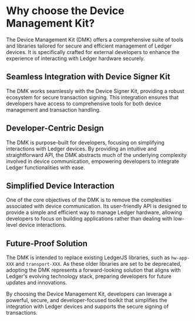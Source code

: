 # Why choose the Device Management Kit? 

The Device Management Kit (DMK) offers a comprehensive suite of tools and libraries tailored for secure and efficient management of Ledger devices. It is specifically crafted for external developers to enhance the experience of interacting with Ledger hardware securely.

## Seamless Integration with Device Signer Kit

The DMK works seamlessly with the Device Signer Kit, providing a robust ecosystem for secure transaction signing. This integration ensures that developers have access to comprehensive tools for both device management and transaction handling.

## Developer-Centric Design

The DMK is purpose-built for developers, focusing on simplifying interactions with Ledger devices. By providing an intuitive and straightforward API, the DMK abstracts much of the underlying complexity involved in device communication, empowering developers to integrate Ledger functionalities with ease.

## Simplified Device Interaction

One of the core objectives of the DMK is to remove the complexities associated with device communication. Its user-friendly API is designed to provide a simple and efficient way to manage Ledger hardware, allowing developers to focus on building applications rather than dealing with low-level device interactions.

## Future-Proof Solution

The DMK is intended to replace existing LedgerJS libraries, such as `hw-app-XXX` and `transport-XXX`. As these older libraries are set to be deprecated, adopting the DMK represents a forward-looking solution that aligns with Ledger's evolving technology stack, preparing developers for future updates and innovations.

By choosing the Device Management Kit, developers can leverage a powerful, secure, and developer-focused toolkit that simplifies the integration with Ledger devices and supports the secure signing of transactions.